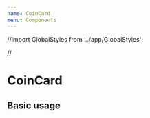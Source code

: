 ```yaml
---
name: CoinCard
menu: Components
---
```


//import GlobalStyles from '../app/GlobalStyles';

//<GlobalStyles />

# CoinCard

<Props of={CoinCard} />

## Basic usage

<Playground>
  <CoinCard
    market_cap_rank={1}
    image="https://assets.coingecko.com/coins/images/1/large/bitcoin.png?1547033579"
    name="Bitcoin"
    current_price={4234}
    market_cap={452342423}
  />
  <CoinCard
    market_cap_rank={1}
    image="https://assets.coingecko.com/coins/images/1/large/bitcoin.png?1547033579"
    name="Bitcoin"
    current_price={4234}
    market_cap={452342423}
  />
  <CoinCard
    market_cap_rank={1}
    image="https://assets.coingecko.com/coins/images/1/large/bitcoin.png?1547033579"
    name="Bitcoin"
    current_price={4234}
    market_cap={452342423}
  />
  <CoinCard
    market_cap_rank={1}
    image="https://assets.coingecko.com/coins/images/1/large/bitcoin.png?1547033579"
    name="Bitcoin"
    current_price={4234}
    market_cap={452342423}
  />
  <CoinCard
    market_cap_rank={1}
    image="https://assets.coingecko.com/coins/images/1/large/bitcoin.png?1547033579"
    name="Bitcoin"
    current_price={4234}
    market_cap={452342423}
  />
</Playground>
